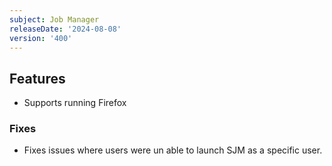 ```yaml
---
subject: Job Manager
releaseDate: '2024-08-08'
version: '400'
---
```


## Features
* Supports running Firefox

### Fixes
* Fixes issues where users were un able to launch SJM as a specific user.
